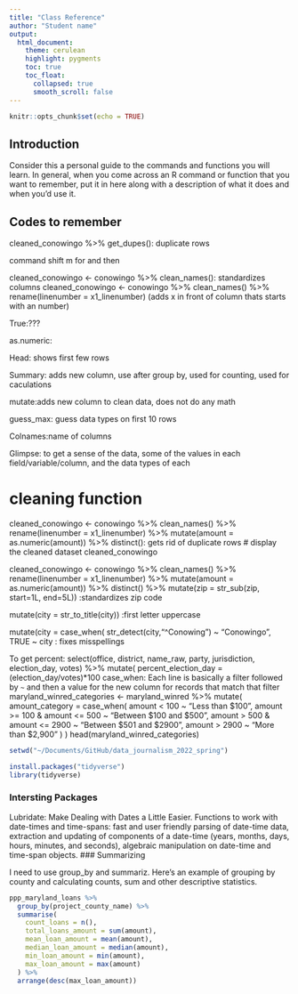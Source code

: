 ```yaml
---
title: "Class Reference"
author: "Student name"
output:
  html_document:
    theme: cerulean
    highlight: pygments
    toc: true
    toc_float:
      collapsed: true
      smooth_scroll: false
---
```


```r
knitr::opts_chunk$set(echo = TRUE)
```

## Introduction

Consider this a personal guide to the commands and functions you will learn. In general, when you come across an R command or function that you want to remember, put it in here along with a description of what it does and when you'd use it.


## Codes to remember 
cleaned_conowingo %>% 
  get_dupes(): duplicate rows

command shift m for and then

cleaned_conowingo <- conowingo %>%
  clean_names(): standardizes columns
  cleaned_conowingo <- conowingo %>%
  clean_names() %>% 
  rename(linenumber = x1_linenumber) (adds x in front of column thats starts with an number)
  
True:???

as.numeric:

Head: shows first few rows

Summary: adds new column, use after group by, used for counting, used for caculations

mutate:adds new column to clean data, does not do any math

guess_max: guess data types on first 10 rows

Colnames:name of columns

Glimpse: to get a sense of the data, some of the values in each field/variable/column, and the data types of each

# cleaning function
cleaned_conowingo <- conowingo %>%
  clean_names() %>% 
  rename(linenumber = x1_linenumber) %>% 
  mutate(amount = as.numeric(amount)) %>% 
  distinct(): gets rid of duplicate rows
# display the cleaned dataset
cleaned_conowingo

cleaned_conowingo <- conowingo %>%
  clean_names() %>% 
  rename(linenumber = x1_linenumber) %>% 
  mutate(amount = as.numeric(amount)) %>% 
  distinct() %>%
  mutate(zip = str_sub(zip, start=1L, end=5L)) :standardizes zip code
  

  mutate(city = str_to_title(city)) :first letter uppercase
  
   mutate(city = case_when(
    str_detect(city,"^Conowing") ~ "Conowingo",
    TRUE ~ city : fixes misspellings
  
 To get percent: select(office, district, name_raw, party, jurisdiction, election_day, votes) %>% 
  mutate(
  percent_election_day = (election_day/votes)*100
  case_when: Each line is basically a filter followed by `~` and then a value for the new column for records that match that filter
  maryland_winred_categories <- maryland_winred %>%
  mutate(
    amount_category = case_when(
        amount < 100 ~ "Less than $100",
        amount >= 100 & amount <= 500 ~ "Between $100 and $500",
        amount > 500 & amount <= 2900 ~ "Between $501 and $2900",
        amount > 2900 ~ "More than $2,900"
      )
  )
head(maryland_winred_categories)

```r
setwd("~/Documents/GitHub/data_journalism_2022_spring")
```

```r
install.packages("tidyverse")
library(tidyverse)
```

### Intersting Packages
Lubridate: Make Dealing with Dates a Little Easier. Functions to work with date-times and time-spans: fast and user friendly parsing of date-time data, extraction and updating of components of a date-time (years, months, days, hours, minutes, and seconds), algebraic manipulation on date-time and time-span objects.
### Summarizing

I need to use group_by and summariz. Here's an example of grouping by county and calculating counts, sum and other descriptive statistics.


```r
ppp_maryland_loans %>%
  group_by(project_county_name) %>%
  summarise(
    count_loans = n(),
    total_loans_amount = sum(amount),
    mean_loan_amount = mean(amount),
    median_loan_amount = median(amount),
    min_loan_amount = min(amount),
    max_loan_amount = max(amount)
  ) %>%
  arrange(desc(max_loan_amount))
```

